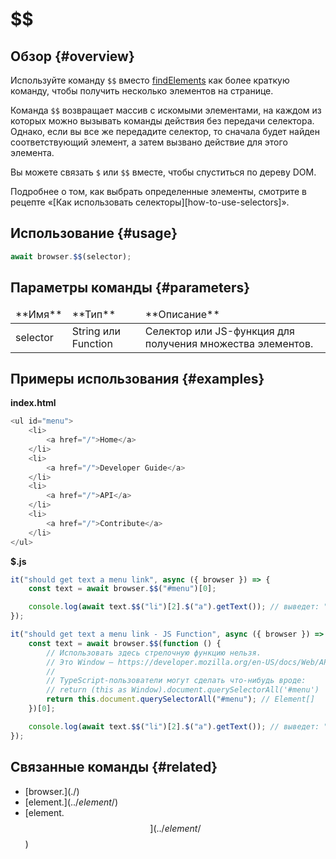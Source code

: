 
# $$

## Обзор {#overview}

Используйте команду `$$` вместо [findElements][find-elements] как более краткую команду, чтобы получить несколько элементов на странице.

Команда `$$` возвращает массив с искомыми элементами, на каждом из которых можно вызывать команды действия без передачи селектора. Однако, если вы все же передадите селектор, то сначала будет найден соответствующий элемент, а затем вызвано действие для этого элемента.

Вы можете связать `$` или `$$` вместе, чтобы спуститься по дереву DOM.

<Admonition type="info">
    Подробнее о том, как выбрать определенные элементы, смотрите в рецепте «[Как использовать
    селекторы][how-to-use-selectors]».
</Admonition>

## Использование {#usage}

```javascript
await browser.$$(selector);
```

## Параметры команды {#parameters}

<table>
<thead>
<tr><td>**Имя**</td><td>**Тип**</td><td>**Описание**</td></tr>
</thead>
<tbody>
<tr><td>selector</td><td>String или Function</td><td>Селектор или JS-функция для получения множества элементов.</td></tr>

</tbody>
</table>

## Примеры использования {#examples}

**index.html**

```javascript
<ul id="menu">
    <li>
        <a href="/">Home</a>
    </li>
    <li>
        <a href="/">Developer Guide</a>
    </li>
    <li>
        <a href="/">API</a>
    </li>
    <li>
        <a href="/">Contribute</a>
    </li>
</ul>
```

**$.js**

```javascript
it("should get text a menu link", async ({ browser }) => {
    const text = await browser.$$("#menu")[0];

    console.log(await text.$$("li")[2].$("a").getText()); // выведет: "API"
});

it("should get text a menu link - JS Function", async ({ browser }) => {
    const text = await browser.$$(function () {
        // Использовать здесь стрелочную функцию нельзя.
        // Это Window – https://developer.mozilla.org/en-US/docs/Web/API/Window
        //
        // TypeScript-пользователи могут сделать что-нибудь вроде:
        // return (this as Window).document.querySelectorAll('#menu')
        return this.document.querySelectorAll("#menu"); // Element[]
    })[0];

    console.log(await text.$$("li")[2].$("a").getText()); // выведет: "API"
});
```

## Связанные команды {#related}

-   [browser.$](./$)
-   [element.$](../element/$)
-   [element.$$](../element/$$)

[find-elements]: https://v7.webdriver.io/docs/api/webdriver/#findelements
[how-to-use-selectors]: https://v7.webdriver.io/docs/selectors
